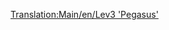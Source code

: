 [[Translation:Main/en/Lev3 'Pegasus']]{{en/-}}{{Template:Поезда/Ru
|Image=[[File:en/Lev3pegasus.png]]
|Name=Lev3 'Pegasus'
|Cost=£ 96093 (4804650 р.)
|Speed=480 км/ч (300 миль/ч)
|Weight=130 т
|Power=15000 л.с. (11185 кВт)
|Annual=£ 3571 (178550 р.)
|Designed=2035
|Lifespan=20
|Capacity=нет
|Description=В поздней стадии игры является самым популярным локомотивом. Используя для поезда две секции Lev3 вместо одного Lev4, вы оцените его способность быстро разгоняться, и, соответственно, поддерживать высокую плотность потока.
|Real-life=Прототипа в реальной жизни нет. Может быть, через несколько лет, когда магнитопланы станут реальной технологией, вы сможете здесь написать о локомотиве-маглеве третьего поколения.
}}